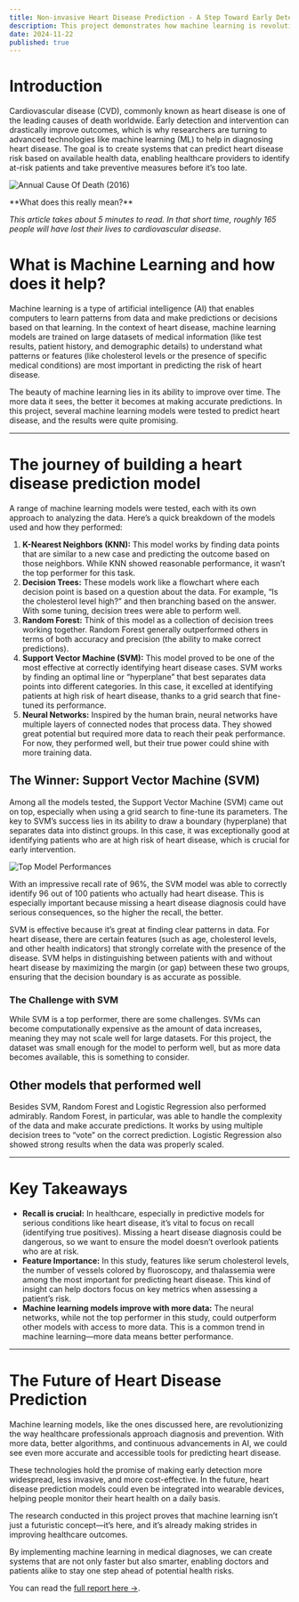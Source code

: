 ```yaml
---
title: Non-invasive Heart Disease Prediction - A Step Toward Early Detection
description: This project demonstrates how machine learning is revolutionizing disease prediction. By analyzing various AI models, we uncover how these technologies can detect risk factors in patient data with impressive accuracy.
date: 2024-11-22
published: true
---
```


# Introduction

Cardiovascular disease (CVD), commonly known as heart disease is one of the leading causes of death worldwide. Early detection and intervention can drastically improve outcomes, which is why researchers are turning to advanced technologies like machine learning (ML) to help in diagnosing heart disease. The goal is to create systems that can predict heart disease risk based on available health data, enabling healthcare providers to identify at-risk patients and take preventive measures before it’s too late.

![Annual Cause Of Death (2016)](cause_of_death.png)

<Callout>
**What does this really mean?**

_This article takes about 5 minutes to read. In that short time, roughly 165 people will have lost their lives to cardiovascular disease._
</Callout>

# What is Machine Learning and how does it help?

Machine learning is a type of artificial intelligence (AI) that enables computers to learn patterns from data and make predictions or decisions based on that learning. In the context of heart disease, machine learning models are trained on large datasets of medical information (like test results, patient history, and demographic details) to understand what patterns or features (like cholesterol levels or the presence of specific medical conditions) are most important in predicting the risk of heart disease.

The beauty of machine learning lies in its ability to improve over time. The more data it sees, the better it becomes at making accurate predictions. In this project, several machine learning models were tested to predict heart disease, and the results were quite promising.

---

# The journey of building a heart disease prediction model

A range of machine learning models were tested, each with its own approach to analyzing the data. Here’s a quick breakdown of the models used and how they performed:

1. **K-Nearest Neighbors (KNN):** This model works by finding data points that are similar to a new case and predicting the outcome based on those neighbors. While KNN showed reasonable performance, it wasn’t the top performer for this task.
2. **Decision Trees:** These models work like a flowchart where each decision point is based on a question about the data. For example, “Is the cholesterol level high?” and then branching based on the answer. With some tuning, decision trees were able to perform well.
3. **Random Forest:** Think of this model as a collection of decision trees working together. Random Forest generally outperformed others in terms of both accuracy and precision (the ability to make correct predictions).
4. **Support Vector Machine (SVM):** This model proved to be one of the most effective at correctly identifying heart disease cases. SVM works by finding an optimal line or “hyperplane” that best separates data points into different categories. In this case, it excelled at identifying patients at high risk of heart disease, thanks to a grid search that fine-tuned its performance.
5. **Neural Networks:** Inspired by the human brain, neural networks have multiple layers of connected nodes that process data. They showed great potential but required more data to reach their peak performance. For now, they performed well, but their true power could shine with more training data.

## The Winner: Support Vector Machine (SVM)

Among all the models tested, the Support Vector Machine (SVM) came out on top, especially when using a grid search to fine-tune its parameters. The key to SVM’s success lies in its ability to draw a boundary (hyperplane) that separates data into distinct groups. In this case, it was exceptionally good at identifying patients who are at high risk of heart disease, which is crucial for early intervention.

![Top Model Performances](all.png)

With an impressive recall rate of 96%, the SVM model was able to correctly identify 96 out of 100 patients who actually had heart disease. This is especially important because missing a heart disease diagnosis could have serious consequences, so the higher the recall, the better.

SVM is effective because it’s great at finding clear patterns in data. For heart disease, there are certain features (such as age, cholesterol levels, and other health indicators) that strongly correlate with the presence of the disease. SVM helps in distinguishing between patients with and without heart disease by maximizing the margin (or gap) between these two groups, ensuring that the decision boundary is as accurate as possible.



### The Challenge with SVM

While SVM is a top performer, there are some challenges. SVMs can become computationally expensive as the amount of data increases, meaning they may not scale well for large datasets. For this project, the dataset was small enough for the model to perform well, but as more data becomes available, this is something to consider.

## Other models that performed well

Besides SVM, Random Forest and Logistic Regression also performed admirably. Random Forest, in particular, was able to handle the complexity of the data and make accurate predictions. It works by using multiple decision trees to “vote” on the correct prediction. Logistic Regression also showed strong results when the data was properly scaled.

---

# Key Takeaways

- **Recall is crucial:** In healthcare, especially in predictive models for serious conditions like heart disease, it’s vital to focus on recall (identifying true positives). Missing a heart disease diagnosis could be dangerous, so we want to ensure the model doesn’t overlook patients who are at risk.
- **Feature Importance:** In this study, features like serum cholesterol levels, the number of vessels colored by fluoroscopy, and thalassemia were among the most important for predicting heart disease. This kind of insight can help doctors focus on key metrics when assessing a patient’s risk.
- **Machine learning models improve with more data:** The neural networks, while not the top performer in this study, could outperform other models with access to more data. This is a common trend in machine learning—more data means better performance.

---

# The Future of Heart Disease Prediction

Machine learning models, like the ones discussed here, are revolutionizing the way healthcare professionals approach diagnosis and prevention. With more data, better algorithms, and continuous advancements in AI, we could see even more accurate and accessible tools for predicting heart disease.

These technologies hold the promise of making early detection more widespread, less invasive, and more cost-effective. In the future, heart disease prediction models could even be integrated into wearable devices, helping people monitor their heart health on a daily basis.

The research conducted in this project proves that machine learning isn’t just a futuristic concept—it’s here, and it’s already making strides in improving healthcare outcomes.

By implementing machine learning in medical diagnoses, we can create systems that are not only faster but also smarter, enabling doctors and patients alike to stay one step ahead of potential health risks.

You can read the [full report here →](https://drive.google.com/file/d/1_7QHicRGwLCmD3sWpKsoBZlgghEwYO8l/view?usp=sharing).
